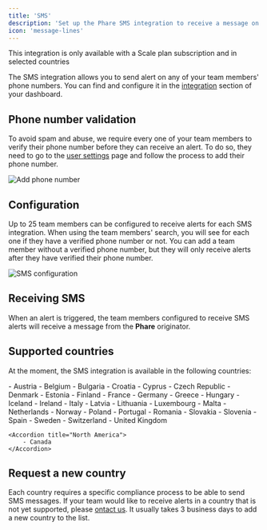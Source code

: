 ```yaml
---
title: 'SMS'
description: 'Set up the Phare SMS integration to receive a message on your phone when your website or server is down.'
icon: 'message-lines'
---
```


<Warning>This integration is only available with a Scale plan subscription and in selected countries</Warning>

The SMS integration allows you to send alert on any of your team members' phone numbers. You can find and configure it in the <a href="https://app.phare.io/organization/apps" rel="nofollow">integration</a> section of your dashboard.

## Phone number validation

To avoid spam and abuse, we require every one of your team members to verify their phone number before they can receive an alert. To do so, they need to go to the <a href="https://app.phare.io/user/settings" rel="nofollow">user settings</a> page and follow the process to add their phone number.

<Frame>
  <img src="/images/integrations/sms/add-phone-number.webp" alt="Add phone number" />
</Frame>

## Configuration

Up to 25 team members can be configured to receive alerts for each SMS integration. When using the team members' search, you will see for each one if they have a verified phone number or not. You can add a team member without a verified phone number, but they will only receive alerts after they have verified their phone number.

<Frame>
  <img src="/images/integrations/sms/sms-configuration.webp" alt="SMS configuration" />
</Frame>

## Receiving SMS

When an alert is triggered, the team members configured to receive SMS alerts will receive a message from the **Phare** originator.

## Supported countries

At the moment, the SMS integration is available in the following countries:

<AccordionGroup>
    <Accordion title="Europe">
        - Austria
        - Belgium
        - Bulgaria
        - Croatia
        - Cyprus
        - Czech Republic
        - Denmark
        - Estonia
        - Finland
        - France
        - Germany
        - Greece
        - Hungary
        - Iceland
        - Ireland
        - Italy
        - Latvia
        - Lithuania
        - Luxembourg
        - Malta
        - Netherlands
        - Norway
        - Poland
        - Portugal
        - Romania
        - Slovakia
        - Slovenia
        - Spain
        - Sweden
        - Switzerland
        - United Kingdom
    </Accordion>

    <Accordion title="North America">
        - Canada
    </Accordion>
</AccordionGroup>

## Request a new country

Each country requires a specific compliance process to be able to send SMS messages. If your team would like to receive alerts in a country that is not yet supported, please [ontact us](mailto:support@phare.io). It usually takes 3 business days to add a new country to the list.

